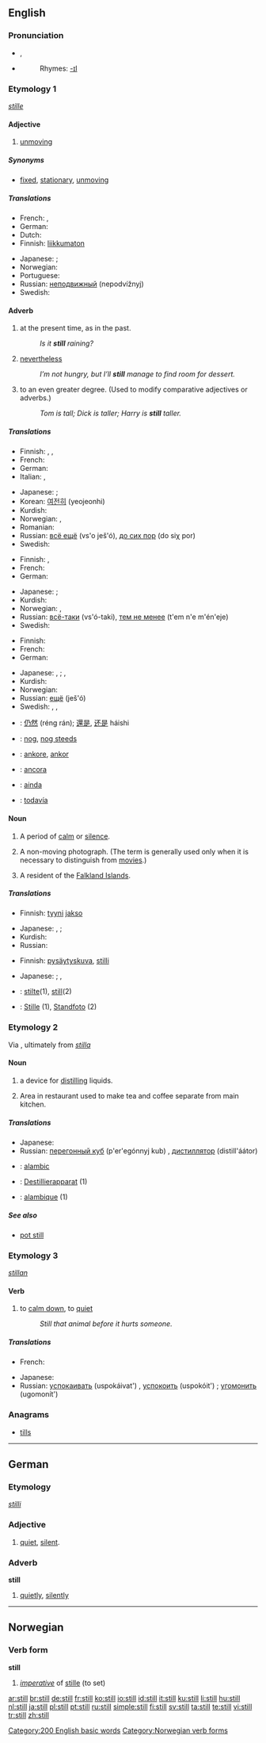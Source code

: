 {{wikipedia|Still (disambiguation)}}
==English==

{{rank|thought|found|people|141|still|just|while|again}}

===Pronunciation===
*{{IPA|/stɪl/}}, {{SAMPA|/stIl/}}
*{{audio|en-us-still.ogg|Audio (US)}}
*:Rhymes: [[Rhymes:English:-ɪl|-ɪl]]

===Etymology 1===
{{OE.}} ''[[stille]]''

====Adjective====
{{en-adj|er|more}}

# [[unmoving]]

=====Synonyms=====
* [[fixed]], [[stationary]], [[unmoving]]

=====Translations=====
{{trans-top|unmoving}}
* French: {{t+|fr|calme}}, {{t+|fr|immobile}}
* German: {{t+|de|still}}
* Dutch: {{t+|nl|stil}}
* Finnish: [[liikkumaton]]
{{trans-mid}}
* Japanese: {{qualifier|general}} {{t|ja|止まっている|tr=tomatte-iru|sc=Jpan}}; {{qualifier|formal}} {{t|ja|静止した|tr=sēshi shita|sc=Jpan}}
* Norwegian: {{t+|no|stille}}
* Portuguese: {{t+|pt|imóvel|m}}
* Russian: [[неподвижный]] (nepodvížnyj)
* Swedish: {{t-|sv|stilla}}
{{trans-bottom}}

====Adverb====
{{en-adv|-}}

# at the present time, as in the past.
#: ''Is it '''still''' raining?''
# [[nevertheless]]
#: ''I’m not hungry, but I’ll '''still''' manage to find room for dessert.''
# to an even greater degree.  (Used to modify comparative adjectives or adverbs.)
#: ''Tom is tall; Dick is taller; Harry is '''still''' taller.''

=====Translations=====
{{trans-top|at present, as in the past}}
* Finnish: {{t+|fi|vielä}}, {{t+|fi|edelleen}}, {{t+|fi|yhä}}
* French: {{t+|fr|encore}}
* German: {{t+|de|noch}}
* Italian: {{t+|it|ancora}}, {{t-|it|tuttora}}
{{trans-mid}}
* Japanese: {{qualifier|informal}} {{t-|ja|まだ|tr=mada|sc=Jpan}}; {{qualifier|formal}} {{t|ja|依然として|tr=izen-to-shite|sc=Jpan}}
* Korean: [[여전히]] (yeojeonhi)
* Kurdish: {{t+|ku|هێشتا|sc=KUchar}}
* Norwegian: {{t+|no|ennå}}, {{t+|no|fremdeles}}
* Romanian: {{t-|ro|încă}}
* Russian: [[всё ещё]] (vs'o ješ'ó), [[до сих пор]] (do siχ por)
* Swedish: {{t+|sv|fortfarande}}
{{trans-bottom}}

{{trans-top|nevertheless}}
* Finnish: {{t+|fi|silti}}, {{t+|fi|vielä}}
* French: {{t+|fr|néanmoins}}
* German: {{t+|de|doch}}
{{trans-mid}}
* Japanese: {{qualifier|informal}} {{t-|ja|まだ|tr=mada|sc=Jpan}}; {{qualifier|general}} {{t-|ja|それでも|tr=soré démo|sc=Jpan}}
* Kurdish: {{t+|ku|به‌ڵام|sc=KUchar}}
* Norwegian: {{t+|no|likevel}}, {{t-|no|enda}}
* Russian: [[всё-таки]] (vs'ó-taki), [[тем не менее]] (t'em n'e m'én'eje)
* Swedish: {{t-|sv|ändå}}
{{trans-bottom}}

{{trans-top|to an even greater degree}}
* Finnish: {{t+|fi|vielä}}
* French: {{t+|fr|encore}}
* German: {{t+|de|noch}}
{{trans-mid}}
* Japanese: {{qualifier|informal}} {{t-|ja|まだ|tr=mada|sc=Jpan}}, {{t-|ja|もっと|tr=motto|sc=Jpan}}; {{qualifier|general}} {{t|ja|更に|tr=sarani|sc=Jpan}}, {{t-|ja|より|tr=yori|sc=Jpan}}
* Kurdish: {{KUchar|[[هێشتا]]}}
* Norwegian: {{t-|no|enda}}
* Russian: [[ещё]] (ješ'ó)
* Swedish: {{t+|sv|än}}, {{t+|sv|ännu}}, {{t-|sv|ändå}}
{{trans-bottom}}

{{checktrans}}
{{trans-top|translations to be checked}}
*{{ttbc|Chinese}}: [[仍然]] (réng rán); [[還是]], [[还是]] háishi
*{{ttbc|Dutch}}: [[nog#Dutch|nog]], [[nog steeds]]
*{{ttbc|Ido}}: [[ankore]], [[ankor]]
*{{ttbc|Italian}}: [[ancora]]
{{trans-mid}}
*{{ttbc|Portuguese}}: [[ainda]]
*{{ttbc|Spanish}}: [[todavía]]
{{trans-bottom}}

====Noun====
{{en-noun}}

# A period of [[calm]] or [[silence]].
# {{photography}} A non-moving photograph.  (The term is generally used only when it is necessary to distinguish from [[movie]]s.)
# {{slang}} A resident of the [[Falkland Islands]].

=====Translations=====
{{trans-top|a period of calm or silence}}
* Finnish: [[tyyni]] [[jakso]]
{{trans-mid}}
* Japanese: {{sense|sound}} {{t-|ja|静寂|tr=sējyaku|sc=Jpan}}, {{t|ja|静けさ|tr=shizukesa|sc=Jpan}}; {{sense|wind|sea}} {{t+|ja|凪|tr=nagi|sc=Jpan}}
* Kurdish: {{KUchar|[[هێمنی]]}}
* Russian: {{t+|ru|штиль|m|tr=štil'|sc=Cyrl}}
{{trans-bottom}}

{{trans-top|photography: a non-moving photograph}}
* Finnish: [[pysäytyskuva]], [[stilli]]
{{trans-mid}}
* Japanese: {{sense|photography}} {{t|ja|スチール|tr=suchīru|sc=Jpan}}; {{sense|electronics}} {{t|ja|スチル|tr=suchiru|sc=Jpan}}, {{t-|ja|静止画|tr=sēshi-ga|sc=Jpan}}
{{trans-bottom}}

{{trans-top|slang: a resident of the Falkland Islands}}
{{trans-mid}}
{{trans-bottom}}

{{checktrans-top}}
*{{ttbc|Dutch}}: [[stilte]](1), [[still]](2)
*{{ttbc|German}}: [[Stille]] {{f}} (1), [[Standfoto]] {{n}} (2)
{{trans-bottom}}

===Etymology 2===
Via {{ME.}}, ultimately from {{L.}} ''[[stilla]]''

====Noun====
{{en-noun}}
{{wikipedia}}

# a device for [[distill]]ing liquids.
# {{context|catering, stills}} Area in restaurant used to make tea and coffee separate from main kitchen.

=====Translations=====
{{trans-top|a device for distilling liquids}}
{{trans-mid}}
* Japanese: {{t|ja|蒸留器|tr=jōryū-ki|sc=Jpan}}
* Russian: [[перегонный куб]] (p'er'egónnyj kub) {{m}}, [[дистиллятор]] (distill'áátor) {{m}}
{{trans-bottom}}

{{trans-top|Catering, stills: Area in restaurant used to make tea and coffee separate from main kitchen
}}
{{trans-mid}}
{{trans-bottom}}

{{checktrans}}
{{top}}
*{{ttbc|French}}: [[alambic]]
*{{ttbc|German}}: [[Destillierapparat]] {{m}} (1)
*{{ttbc|Spanish}}: [[alambique]] (1)
{{bottom}}

=====See also=====
*[[pot still]]

===Etymology 3===
{{OE.}} ''[[stillan]]''

====Verb====
{{en-verb}}

# to [[calm down]], to [[quiet]]
#:  ''Still that animal before it hurts someone.''

=====Translations=====
{{trans-top|to calm down}}
* French: {{t+|fr|calmer}}
{{trans-mid}}
* Japanese: {{t|ja|静まる|tr=shizumaru|sc=Jpan}}
* Russian: [[успокаивать]] (uspokáivat') {{impf}}, [[успокоить]] (uspokóit') {{pf}}; [[угомонить]] (ugomonít') {{pf}}
{{trans-bottom}}

===Anagrams===
*[[tills]]

----

==German==

===Etymology===
{{OHG.}} ''[[stilli]]''

===Adjective===
{{de-adj|stiller|stillest}}

# [[quiet]], [[silent]].

===Adverb===
'''still'''

# [[quietly]], [[silently]]

----

==Norwegian==

===Verb form===
'''still'''

# ''[[imperative]]'' of [[stille#Norwegian|stille]] (to set)

[[Category:200 English basic words]]
[[Category:Norwegian verb forms]]

[[ar:still]]
[[br:still]]
[[de:still]]
[[fr:still]]
[[ko:still]]
[[io:still]]
[[id:still]]
[[it:still]]
[[ku:still]]
[[li:still]]
[[hu:still]]
[[nl:still]]
[[ja:still]]
[[pl:still]]
[[pt:still]]
[[ru:still]]
[[simple:still]]
[[fi:still]]
[[sv:still]]
[[ta:still]]
[[te:still]]
[[vi:still]]
[[tr:still]]
[[zh:still]]